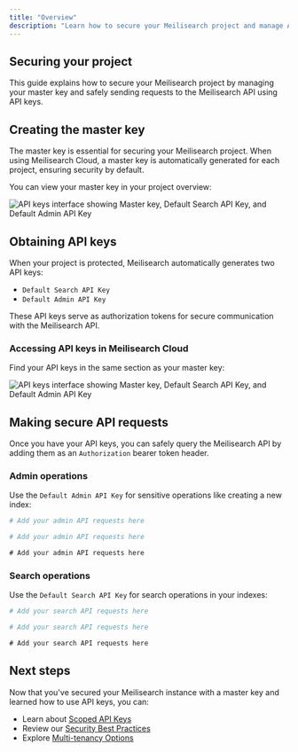 ```yaml
---
title: "Overview"
description: "Learn how to secure your Meilisearch project and manage API keys"
---
```


## Securing your project

This guide explains how to secure your Meilisearch project by managing your master key and safely sending requests to the Meilisearch API using API keys.

## Creating the master key

The master key is essential for securing your Meilisearch project. When using Meilisearch Cloud, a master key is automatically generated for each project, ensuring security by default.

You can view your master key in your project overview:

<Frame>
  <img 
    src="https://raw.githubusercontent.com/meilisearch/documentation/cloud-master-api-keys/assets/images/security/01-master-api-keys.png" 
    alt="API keys interface showing Master key, Default Search API Key, and Default Admin API Key" 
  />
</Frame>

## Obtaining API keys

When your project is protected, Meilisearch automatically generates two API keys:
- `Default Search API Key`
- `Default Admin API Key`

These API keys serve as authorization tokens for secure communication with the Meilisearch API.

### Accessing API keys in Meilisearch Cloud 

Find your API keys in the same section as your master key:

<Frame>
  <img 
    src="https://raw.githubusercontent.com/meilisearch/documentation/cloud-master-api-keys/assets/images/security/01-master-api-keys.png" 
    alt="API keys interface showing Master key, Default Search API Key, and Default Admin API Key" 
  />
</Frame>

## Making secure API requests

Once you have your API keys, you can safely query the Meilisearch API by adding them as an `Authorization` bearer token header.

### Admin operations

Use the `Default Admin API Key` for sensitive operations like creating a new index:

<CodeGroup>

  ```bash
  # Add your admin API requests here
  ```

  ```python
  # Add your admin API requests here
  ```

  ```javascript
  # Add your admin API requests here
  ```

</CodeGroup>

### Search operations

Use the `Default Search API Key` for search operations in your indexes:

<CodeGroup>

  ```bash
  # Add your search API requests here
  ```

  ```python
  # Add your search API requests here
  ```

  ```javascript
  # Add your search API requests here
  ```

</CodeGroup>

## Next steps

Now that you've secured your Meilisearch instance with a master key and learned how to use API keys, you can:

- Learn about [Scoped API Keys](/documentation/plateform/security-and-keys/scoped-keys)
- Review our [Security Best Practices](/documentation/plateform/security-and-keys/security-best-practices)
- Explore [Multi-tenancy Options](/documentation/plateform/multi-tenancy/generate-sdk)